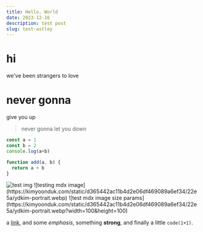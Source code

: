 ```yaml
---
title: Hello, World
date: 2023-12-16
description: test post
slug: test-astley
---
```


# hi

we've been strangers to love

# never gonna

give you up

> never gonna let you down

```js
const a = 1
const b = 2
console.log(a+b)

function add(a, b) {
  return a + b
}

```


<img src="https://kimyoonduk.com/static/d365442ac11b4d2e06df469089a6ef34/22e5a/ydkim-portrait.webp" alt="test img"/>
![testing mdx image](https://kimyoonduk.com/static/d365442ac11b4d2e06df469089a6ef34/22e5a/ydkim-portrait.webp)
![test mdx image size params](https://kimyoonduk.com/static/d365442ac11b4d2e06df469089a6ef34/22e5a/ydkim-portrait.webp?width=100&height=100)

a [link](https://kimyoonduk.com), and some *emphasis*, something **strong**, and finally a little `code(1+1)`.

